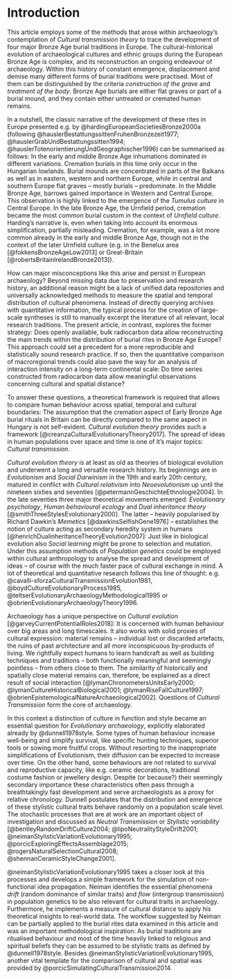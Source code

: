 # Introduction {#introduction}

This article employs some of the methods that arose within archaeology's contemplation of *Cultural transmission theory* to trace the development of four major Bronze Age burial traditions in Europe. The cultural-historical evolution of archaeological cultures and ethnic groups during the European Bronze Age is complex, and its reconstruction an ongoing endeavour of archaeology. Within this history of constant emergence, displacement and demise many different forms of burial traditions were practised. Most of them can be distinguished by the criteria *construction of the grave* and *treatment of the body*. Bronze Age burials are either flat graves or part of a burial mound, and they contain either untreated or cremated human remains. 

In a nutshell, the classic narrative of the development of these rites in Europe presented e.g. by @hardingEuropeanSocietiesBronze2000a (following @hauslerBestattungssittenFruhenBronzezeit1977; @hauslerGrabUndBestattungssitten1994; @hauslerTotenorientierungUndGeographischer1996) can be summarised as follows: In the early and middle Bronze Age inhumations dominated in different variations. Cremation burials in this time only occur in the Hungarian lowlands. Burial mounds are concentrated in parts of the Balkans as well as in eastern, western and northern Europe, while in central and southern Europe flat graves -- mostly burials -- predominate. In the Middle Bronze Age, barrows gained importance in Western and Central Europe. This observation is highly linked to the emergence of the *Tumulus culture* in Central Europe. In the late Bronze Age, the Urnfield period, cremation became the most common burial custom in the context of *Urnfield culture*. Harding's narrative is, even when taking into account its enormous simplification, partially misleading. Cremation, for example, was a lot more common already in the early and middle Bronze Age, though not in the context of the later Urnfield culture (e.g. in the Benelux area [@fokkensBronzeAgeLow2013] or Great-Britain [@robertsBritainIrelandBronze2013]). 

How can major misconceptions like this arise and persist in European archaeology? Beyond missing data due to preservation and research history, an additional reason might be a lack of unified data repositories and universally acknowledged methods to measure the spatial and temporal distribution of cultural phenomena. Instead of directly querying archives with quantitative information, the typical process for the creation of large-scale syntheses is still to manually excerpt the literature of all relevant, local research traditions. The present article, in contrast, explores the former strategy: Does openly available, bulk radiocarbon data allow reconstructing the main trends within the distribution of burial rites in Bronze Age Europe? This approach could set a precedent for a more reproducible and statistically sound research practice. If so, then the quantitative comparison of macroregional trends could also pave the way for an analysis of interaction intensity on a long-term continental scale: Do time series constructed from radiocarbon data allow meaningful observations concerning cultural and spatial distance?

To answer these questions, a theoretical framework is required that allows to compare human behaviour across spatial, temporal and cultural boundaries: The assumption that the cremation aspect of Early Bronze Age burial rituals in Britain can be directly compared to the same aspect in Hungary is not self-evident. *Cultural evolution theory* provides such a framework [@creanzaCulturalEvolutionaryTheory2017]. The spread of ideas in human populations over space and time is one of it's major topics: *Cultural transmission*.

*Cultural evolution theory* is at least as old as theories of biological evolution and underwent a long and versatile research history. Its beginnings are in *Evolutionism* and *Social Darwinism* in the 19th and early 20th century, matured in conflict with *Cultural relativism* into *Neoevolutionism* up until the nineteen sixties and seventies [@petermannGeschichteEthnologie2004]. In the late seventies three major theoretical movements emerged: *Evolutionary psychology*, *Human behavioural ecology* and *Dual inheritance theory* [@smithThreeStylesEvolutionary2000]. The latter -- heavily popularised by Richard Dawkin's *Memetics* [@dawkinsSelfishGene1976] -- establishes the notion of culture acting as secondary heredity system in humans [@henrichDualinheritanceTheoryEvolution2007]: Just like in biological evolution also *Social learning* might be prone to selection and mutation. Under this assumption methods of *Population genetics* could be employed within cultural anthropology to analyse the spread and development of ideas -- of course with the much faster pace of cultural exchange in mind. A lot of theoretical and quantitative research follows this line of thought: e.g. @cavalli-sforzaCulturalTransmissionEvolution1981, @boydCultureEvolutionaryProcess1985, @teltserEvolutionaryArchaeologyMethodological1995 or @obrienEvolutionaryArchaeologyTheory1996.

Archaeology has a unique perspective on *Cultural evolution* [@garveyCurrentPotentialRoles2018]: It is concerned with human behaviour over big areas and long timescales. It also works with solid proxies of cultural expression: material remains -- individual lost or discarded artefacts, the ruins of past architecture and all more inconspicuous by-products of living. We rightfully expect humans to learn handcraft as well as building techniques and traditions  -- both functionally meaningful and seemingly pointless -- from others close to them. The similarity of historically and spatially close material remains can, therefore, be explained as a direct result of social interaction [@lymanChronometersUnitsEarly2000; @lymanCultureHistoricalBiological2001; @lymanRiseFallCulture1997; @obrienEpistemologicalNatureArchaeological2002]. Questions of *Cultural Transmission* form the core of archaeology.

In this context a distinction of culture in function and style became an essential question for *Evolutionary archaeology*, explicitly elaborated already by @dunnell1978style. Some types of human behaviour increase well-being and simplify survival, like specific hunting techniques, superior tools or sowing more fruitful crops. Without resorting to the inappropriate simplifications of Evolutionism, their diffusion can be expected to increase over time. On the other hand, some behaviours are not related to survival and reproductive capacity, like e.g. ceramic decorations, traditional costume fashion or jewellery design. Despite (or because?) their seemingly secondary importance these characteristics often pass through a breathtakingly fast development and serve archaeologists as a proxy for relative chronology. Dunnell postulates that the distribution and emergence of these stylistic cultural traits behave randomly on a population scale level. The stochastic processes that are at work are an important object of investigation and discussed as *Neutral Transmission* or *Stylistic variability* [@bentleyRandomDriftCulture2004; @lipoNeutralityStyleDrift2001; @neimanStylisticVariationEvolutionary1995; @porcicExploringEffectsAssemblage2015; @rogersNaturalSelectionCultural2008; @shennanCeramicStyleChange2001]. 

@neimanStylisticVariationEvolutionary1995 takes a closer look at this processes and develops a simple framework for the simulation of non-functional idea propagation. Neiman identifies the essential phenomena *drift* (random dominance of similar traits) and *flow* (intergroup transmission) in population genetics to be also relevant for cultural traits in archaeology. Furthermore, he implements a measure of cultural distance to apply his theoretical insights to real-world data. The workflow suggested by Neiman can be partially applied to the burial rites data examined in this article and was an important methodological inspiration: As burial traditions are ritualised behaviour and most of the time heavily linked to religious and spiritual beliefs they can be assumed to be stylistic traits as defined by @dunnell1978style. Besides @neimanStylisticVariationEvolutionary1995, another vital template for the comparison of cultural and spatial was provided by @porcicSimulatingCulturalTransmission2014.
